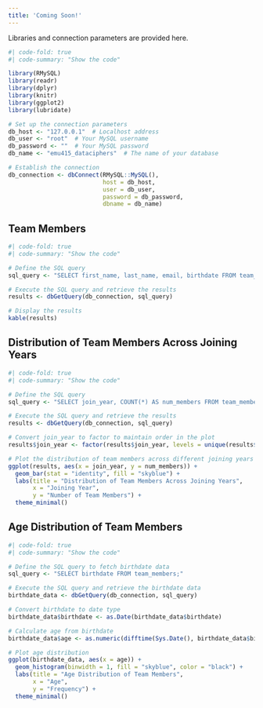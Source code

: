 ```yaml
---
title: 'Coming Soon!'
---
```


Libraries and connection parameters are provided here.

```r
#| code-fold: true
#| code-summary: "Show the code"

library(RMySQL)
library(readr)
library(dplyr)
library(knitr)
library(ggplot2)
library(lubridate)

# Set up the connection parameters
db_host <- "127.0.0.1"  # Localhost address
db_user <- "root"  # Your MySQL username
db_password <- ""  # Your MySQL password
db_name <- "emu415_dataciphers"  # The name of your database

# Establish the connection
db_connection <- dbConnect(RMySQL::MySQL(), 
                           host = db_host,
                           user = db_user,
                           password = db_password,
                           dbname = db_name)
```

## Team Members

```r
#| code-fold: true
#| code-summary: "Show the code"

# Define the SQL query
sql_query <- "SELECT first_name, last_name, email, birthdate FROM team_members;"

# Execute the SQL query and retrieve the results
results <- dbGetQuery(db_connection, sql_query)

# Display the results
kable(results)
```

## Distribution of Team Members Across Joining Years

```r
#| code-fold: true
#| code-summary: "Show the code"

# Define the SQL query
sql_query <- "SELECT join_year, COUNT(*) AS num_members FROM team_members GROUP BY join_year;"

# Execute the SQL query and retrieve the results
results <- dbGetQuery(db_connection, sql_query)

# Convert join_year to factor to maintain order in the plot
results$join_year <- factor(results$join_year, levels = unique(results$join_year))

# Plot the distribution of team members across different joining years
ggplot(results, aes(x = join_year, y = num_members)) +
  geom_bar(stat = "identity", fill = "skyblue") +
  labs(title = "Distribution of Team Members Across Joining Years",
       x = "Joining Year",
       y = "Number of Team Members") +
  theme_minimal()

```

## Age Distribution of Team Members
```r
#| code-fold: true
#| code-summary: "Show the code"

# Define the SQL query to fetch birthdate data
sql_query <- "SELECT birthdate FROM team_members;"

# Execute the SQL query and retrieve the birthdate data
birthdate_data <- dbGetQuery(db_connection, sql_query)

# Convert birthdate to date type
birthdate_data$birthdate <- as.Date(birthdate_data$birthdate)

# Calculate age from birthdate
birthdate_data$age <- as.numeric(difftime(Sys.Date(), birthdate_data$birthdate, units = "days")) / 365.25

# Plot age distribution
ggplot(birthdate_data, aes(x = age)) +
  geom_histogram(binwidth = 1, fill = "skyblue", color = "black") +
  labs(title = "Age Distribution of Team Members",
       x = "Age",
       y = "Frequency") +
  theme_minimal()
```
